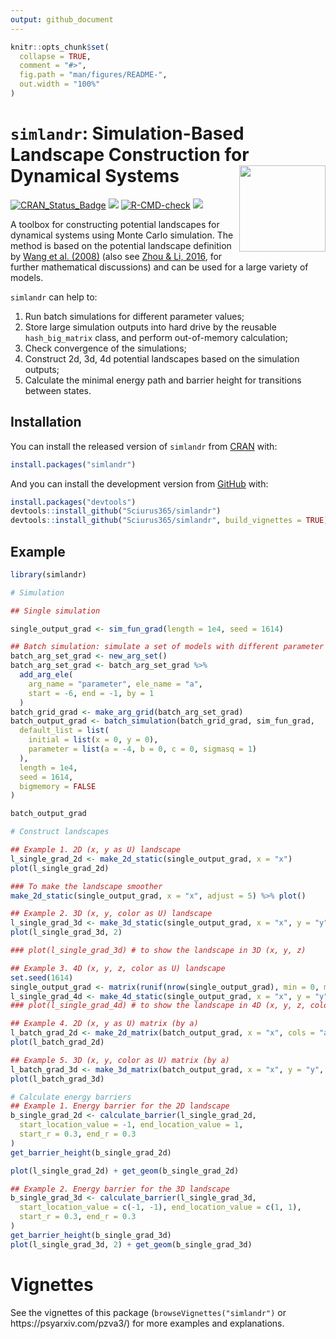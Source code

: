```yaml
---
output: github_document
---
```


<!-- README.md is generated from README.Rmd. Please edit that file -->

```r
knitr::opts_chunk$set(
  collapse = TRUE,
  comment = "#>",
  fig.path = "man/figures/README-",
  out.width = "100%"
)
```

# `simlandr`: Simulation-Based Landscape Construction for Dynamical Systems <img src='man/figures/logo.png' style='float: right' height='138' />

[![CRAN_Status_Badge](https://www.r-pkg.org/badges/version/simlandr)](https://cran.r-project.org/package=simlandr)
![](https://img.shields.io/badge/lifecycle-experimental-orange.svg) [![R-CMD-check](https://github.com/Sciurus365/simlandr/workflows/R-CMD-check/badge.svg)](https://github.com/Sciurus365/simlandr/actions)
[![](https://cranlogs.r-pkg.org/badges/simlandr)](https://cran.r-project.org/package=simlandr)


A toolbox for constructing potential landscapes for dynamical systems using Monte Carlo simulation. 
The method is based on the potential landscape definition by [Wang et al. (2008)](https://www.doi.org/10.1073/pnas.0800579105)
(also see [Zhou & Li, 2016](https://www.doi.org/10.1063/1.4943096), for further mathematical discussions) and can be used for 
a large variety of models.

`simlandr` can help to:

1. Run batch simulations for different parameter values;
2. Store large simulation outputs into hard drive by the reusable `hash_big_matrix` class, and perform out-of-memory calculation;
3. Check convergence of the simulations;
4. Construct 2d, 3d, 4d potential landscapes based on the simulation outputs;
5. Calculate the minimal energy path and barrier height for transitions between states.

## Installation

You can install the released version of `simlandr` from [CRAN](https://cran.r-project.org/) with:

```r
install.packages("simlandr")
```

And you can install the development version from [GitHub](https://github.com/) with:

```r
install.packages("devtools")
devtools::install_github("Sciurus365/simlandr")
devtools::install_github("Sciurus365/simlandr", build_vignettes = TRUE) # Use this command if you want to build vignettes
```

## Example

```r
library(simlandr)

# Simulation

## Single simulation

single_output_grad <- sim_fun_grad(length = 1e4, seed = 1614)

## Batch simulation: simulate a set of models with different parameter values
batch_arg_set_grad <- new_arg_set()
batch_arg_set_grad <- batch_arg_set_grad %>%
  add_arg_ele(
    arg_name = "parameter", ele_name = "a",
    start = -6, end = -1, by = 1
  )
batch_grid_grad <- make_arg_grid(batch_arg_set_grad)
batch_output_grad <- batch_simulation(batch_grid_grad, sim_fun_grad,
  default_list = list(
    initial = list(x = 0, y = 0),
    parameter = list(a = -4, b = 0, c = 0, sigmasq = 1)
  ),
  length = 1e4,
  seed = 1614,
  bigmemory = FALSE
)

batch_output_grad

# Construct landscapes

## Example 1. 2D (x, y as U) landscape
l_single_grad_2d <- make_2d_static(single_output_grad, x = "x")
plot(l_single_grad_2d)

### To make the landscape smoother
make_2d_static(single_output_grad, x = "x", adjust = 5) %>% plot()

## Example 2. 3D (x, y, color as U) landscape
l_single_grad_3d <- make_3d_static(single_output_grad, x = "x", y = "y", adjust = 5)
plot(l_single_grad_3d, 2)

### plot(l_single_grad_3d) # to show the landscape in 3D (x, y, z)

## Example 3. 4D (x, y, z, color as U) landscape
set.seed(1614)
single_output_grad <- matrix(runif(nrow(single_output_grad), min = 0, max = 5), ncol = 1, dimnames = list(NULL, "z")) %>% cbind(single_output_grad)
l_single_grad_4d <- make_4d_static(single_output_grad, x = "x", y = "y", z = "z", n = 50)
### plot(l_single_grad_4d) # to show the landscape in 4D (x, y, z, color)

## Example 4. 2D (x, y as U) matrix (by a)
l_batch_grad_2d <- make_2d_matrix(batch_output_grad, x = "x", cols = "a")
plot(l_batch_grad_2d)

## Example 5. 3D (x, y, color as U) matrix (by a)
l_batch_grad_3d <- make_3d_matrix(batch_output_grad, x = "x", y = "y", cols = "a")
plot(l_batch_grad_3d)

# Calculate energy barriers
## Example 1. Energy barrier for the 2D landscape
b_single_grad_2d <- calculate_barrier(l_single_grad_2d,
  start_location_value = -1, end_location_value = 1,
  start_r = 0.3, end_r = 0.3
)
get_barrier_height(b_single_grad_2d)

plot(l_single_grad_2d) + get_geom(b_single_grad_2d)

## Example 2. Energy barrier for the 3D landscape
b_single_grad_3d <- calculate_barrier(l_single_grad_3d,
  start_location_value = c(-1, -1), end_location_value = c(1, 1),
  start_r = 0.3, end_r = 0.3
)
get_barrier_height(b_single_grad_3d)
plot(l_single_grad_3d, 2) + get_geom(b_single_grad_3d)
```

# Vignettes

See the vignettes of this package (`browseVignettes("simlandr")` or https://psyarxiv.com/pzva3/) for more examples and explanations.

<!-- devtools::build_readme() -->

